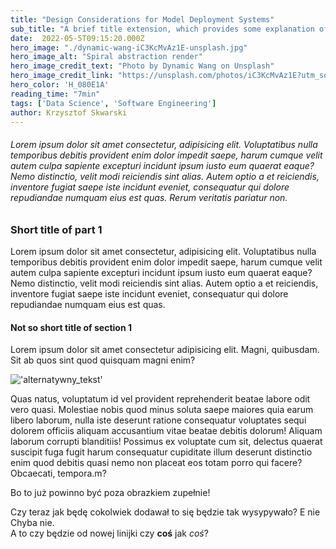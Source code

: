 ```yaml
---
title: "Design Considerations for Model Deployment Systems"
sub_title: "A brief title extension, which provides some explanation of the topic"
date:  2022-05-5T09:15:20.000Z
hero_image: "./dynamic-wang-iC3KcMvAz1E-unsplash.jpg"
hero_image_alt: "Spiral abstraction render"
hero_image_credit_text: "Photo by Dynamic Wang on Unsplash"
hero_image_credit_link: "https://unsplash.com/photos/iC3KcMvAz1E?utm_source=unsplash&utm_medium=referral&utm_content=creditShareLink"
hero_color: 'H_080E1A'
reading_time: "7min"
tags: ['Data Science', 'Software Engineering']
author: Krzysztof Skwarski
---
```


###### Lorem ipsum dolor sit amet consectetur, adipisicing elit. Voluptatibus nulla temporibus debitis provident enim dolor impedit saepe, harum cumque velit autem culpa sapiente excepturi incidunt ipsum iusto eum quaerat eaque? Nemo distinctio, velit modi reiciendis sint alias. Autem optio a et reiciendis, inventore fugiat saepe iste incidunt eveniet, consequatur qui dolore repudiandae numquam eius est quas. Rerum veritatis pariatur non.

### Short title of part 1
Lorem ipsum dolor sit amet consectetur, adipisicing elit. Voluptatibus nulla temporibus debitis provident enim dolor impedit saepe, harum cumque velit autem culpa sapiente excepturi incidunt ipsum iusto eum quaerat eaque?
Nemo distinctio, velit modi reiciendis sint alias. Autem optio a et reiciendis, inventore fugiat saepe iste incidunt eveniet, consequatur qui dolore repudiandae numquam eius est quas.
#### Not so short title of section 1

Lorem ipsum dolor sit amet consectetur adipisicing elit. Magni, quibusdam. Sit ab quos sint quod quisquam magni enim? 

!['alternatywny_tekst'](./test2.jpg)

Quas natus, voluptatum id vel provident reprehenderit beatae labore odit vero quasi.
Molestiae nobis quod minus soluta saepe maiores quia earum libero laborum, nulla iste deserunt ratione consequatur voluptates sequi dolorem officiis aliquam accusantium vitae beatae debitis dolorum! Aliquam laborum corrupti blanditiis!
Possimus ex voluptate cum sit, delectus quaerat suscipit fuga fugit harum consequatur cupiditate illum deserunt distinctio enim quod debitis quasi nemo non placeat eos totam porro qui facere? Obcaecati, tempora.m? 

Bo to już powinno być poza obrazkiem zupełnie!

Czy teraz jak będę cokolwiek dodawał to się będzie tak wysypywało? E nie Chyba nie.  
A to czy będzie od nowej linijki czy **coś** jak *coś*?


